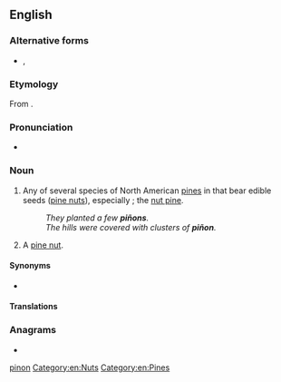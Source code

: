 {{also|pinon|piñón}}
==English==

===Alternative forms===
* {{l|en|pinon}}, {{l|en|pinyon}}

===Etymology===
From {{bor|en|es|piñón}}.

===Pronunciation===
* {{rhymes|ɪnjən|lang=en}}

===Noun===
{{en-noun|~}}

# {{lb|en|uncountable|countable}} Any of several species of North American [[pine]]s in {{taxlink|Pinus subsect. Cembroides|subsection|noshow=1}} that bear edible seeds ([[pine nut]]s), especially {{taxlink|Pinus edulis|species|ver=180412}}; the [[nut pine]].
#: ''They planted a few '''piñons'''.''
#: ''The hills were covered with clusters of '''piñon'''.''
# {{lb|en|countable|uncountable}} A [[pine nut]].

====Synonyms====
* {{sense|North American pines}} {{l|en|piñon pine}}

====Translations====
{{trans-see|piñon pine}}

{{trans-see|pine nut}}

===Anagrams===
* {{anagrams|en|a=innop|ninpo|ninpō}}

[[Category:English terms spelled with Ñ|pinon]]
[[Category:en:Nuts]]
[[Category:en:Pines]]